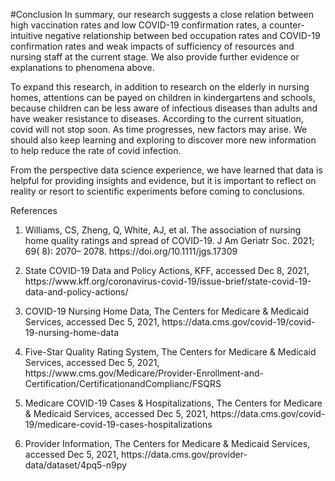 #Conclusion
In summary, our research suggests a close relation between high vaccination rates and low COVID-19 confirmation rates, a counter-intuitive negative relationship between bed occupation rates and COVID-19 confirmation rates and weak impacts of sufficiency of resources and nursing staff at the current stage. We also provide further evidence or explanations to phenomena above.

To expand this research, in addition to research on the elderly in nursing homes, attentions can be payed on children in kindergartens and schools, because children can be less aware of infectious diseases than adults and have weaker resistance to diseases. According to the current situation, covid will not stop soon. As time progresses, new factors may arise. We should also keep learning and exploring to discover more new information to help reduce the rate of covid infection. 

From the perspective data science experience, we have learned that data is helpful for providing insights and evidence, but it is important to reflect on reality or resort to scientific experiments before coming to conclusions. 


References

1. Williams, CS, Zheng, Q, White, AJ, et al. The association of nursing home quality ratings and spread of COVID-19. J Am Geriatr Soc. 2021; 69( 8): 2070– 2078. https://doi.org/10.1111/jgs.17309

2. State COVID-19 Data and Policy Actions, KFF, accessed Dec 8, 2021, https://www.kff.org/coronavirus-covid-19/issue-brief/state-covid-19-data-and-policy-actions/

3. COVID-19 Nursing Home Data, The Centers for Medicare & Medicaid Services, accessed Dec 5, 2021, https://data.cms.gov/covid-19/covid-19-nursing-home-data

4. Five-Star Quality Rating System, The Centers for Medicare & Medicaid Services, accessed Dec 5, 2021, https://www.cms.gov/Medicare/Provider-Enrollment-and-Certification/CertificationandComplianc/FSQRS

5. Medicare COVID-19 Cases & Hospitalizations, The Centers for Medicare & Medicaid Services, accessed Dec 5, 2021, https://data.cms.gov/covid-19/medicare-covid-19-cases-hospitalizations

6. Provider Information, The Centers for Medicare & Medicaid Services, accessed Dec 5, 2021, https://data.cms.gov/provider-data/dataset/4pq5-n9py